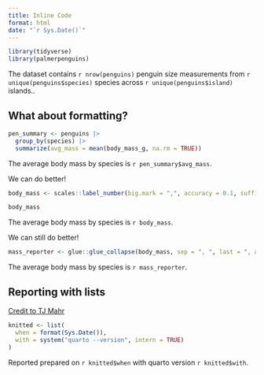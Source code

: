 ```yaml
---
title: Inline Code
format: html
date: "`r Sys.Date()`"
---
```


```r
library(tidyverse)
library(palmerpenguins)
```

The dataset contains `r nrow(penguins)` penguin size measurements from
`r unique(penguins$species)` species across `r unique(penguins$island)`
islands..

## What about formatting?

```r
pen_summary <- penguins |> 
  group_by(species) |> 
  summarize(avg_mass = mean(body_mass_g, na.rm = TRUE))
```

The average body mass by species is `r pen_summary$avg_mass`.

We can do better!

```r
body_mass <- scales::label_number(big.mark = ",", accuracy = 0.1, suffix = "g")(pull(pen_summary, avg_mass))

body_mass
```

The average body mass by species is `r body_mass`.

We can still do better!

```r
mass_reporter <- glue::glue_collapse(body_mass, sep = ", ", last = ", and ")
```

The average body mass by species is `r mass_reporter`.

## Reporting with lists

[Credit to TJ Mahr](https://www.tjmahr.com/lists-knitr-secret-weapon/)

```r
knitted <- list(
  when = format(Sys.Date()),
  with = system("quarto --version", intern = TRUE)
)
```

Reported prepared on `r knitted$when` with quarto version
`r knitted$with`.
